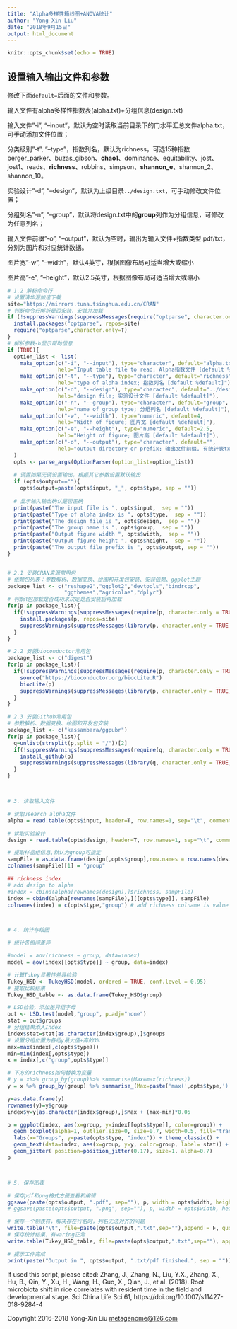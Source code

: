 ```yaml
---
title: "Alpha多样性箱线图+ANOVA统计"
author: "Yong-Xin Liu"
date: "2018年9月15日"
output: html_document
---
```


```r
knitr::opts_chunk$set(echo = TRUE)
```

## 设置输入输出文件和参数

修改下面`default=`后面的文件和参数。

输入文件有alpha多样性指数表(alpha.txt)+分组信息(design.txt)

输入文件"-i", "--input"，默认为空时读取当前目录下的门水平汇总文件alpha.txt，可手动添加文件位置；

分类级别"-t", "--type"，指数列名，默认为richness，可选15种指数berger_parker、buzas_gibson、**chao1**、dominance、equitability、jost、jost1、reads、**richness**、robbins、simpson、**shannon_e**、shannon_2、shannon_10。

实验设计"-d", "--design"，默认为上级目录`../design.txt`，可手动修改文件位置；

分组列名"-n", "--group"，默认将design.txt中的**group**列作为分组信息，可修改为任意列名；

输入文件前缀"-o", "--output"，默认为空时，输出为输入文件+指数类型.pdf/txt，分别为图片和对应统计数据。

图片宽"-w", "--width"，默认4英寸，根据图像布局可适当增大或缩小

图片高"-e", "--height"，默认2.5英寸，根据图像布局可适当增大或缩小


```r
# 1.2 解析命令行
# 设置清华源加速下载
site="https://mirrors.tuna.tsinghua.edu.cn/CRAN"
# 判断命令行解析是否安装，安装并加载
if (!suppressWarnings(suppressMessages(require("optparse", character.only = TRUE, quietly = TRUE, warn.conflicts = FALSE)))) {
  install.packages("optparse", repos=site)
  require("optparse",character.only=T) 
}
# 解析参数-h显示帮助信息
if (TRUE){
  option_list <- list(
    make_option(c("-i", "--input"), type="character", default="alpha.txt",
                help="Input table file to read; Alpha指数文件 [default %default]"),
    make_option(c("-t", "--type"), type="character", default="richness",
                help="type of alpha index; 指数列名 [default %default]"),
    make_option(c("-d", "--design"), type="character", default="../design.txt",
                help="design file; 实验设计文件 [default %default]"),
    make_option(c("-n", "--group"), type="character", default="group",
                help="name of group type; 分组列名 [default %default]"),
    make_option(c("-w", "--width"), type="numeric", default=4,
                help="Width of figure; 图片宽 [default %default]"),
    make_option(c("-e", "--height"), type="numeric", default=2.5,
                help="Height of figure; 图片高 [default %default]"),
    make_option(c("-o", "--output"), type="character", default="",
                help="output directory or prefix; 输出文件前缀, 有统计表txt和矢量图pdf [default %default]")
  )
  opts <- parse_args(OptionParser(option_list=option_list))
  
  # 调置如果无调设置输出，根据其它参数设置默认输出
  if (opts$output==""){
    opts$output=paste(opts$input, "_", opts$type, sep = "")}
  
  # 显示输入输出确认是否正确
  print(paste("The input file is ", opts$input,  sep = ""))
  print(paste("Type of alpha index is ", opts$type,  sep = ""))
  print(paste("The design file is ", opts$design,  sep = ""))
  print(paste("The group name is ", opts$group,  sep = ""))
  print(paste("Output figure width ", opts$width,  sep = ""))
  print(paste("Output figure height ", opts$height,  sep = ""))
  print(paste("The output file prefix is ", opts$output, sep = ""))
}


# 2.1 安装CRAN来源常用包
# 依赖包列表：参数解析、数据变换、绘图和开发包安装、安装依赖、ggplot主题
package_list <- c("reshape2","ggplot2","devtools","bindrcpp",
                  "ggthemes","agricolae","dplyr")
# 判断R包加载是否成功来决定是否安装后再加载
for(p in package_list){
  if(!suppressWarnings(suppressMessages(require(p, character.only = TRUE, quietly = TRUE, warn.conflicts = FALSE)))){
    install.packages(p, repos=site)
    suppressWarnings(suppressMessages(library(p, character.only = TRUE, quietly = TRUE, warn.conflicts = FALSE)))
  }
}

# 2.2 安装bioconductor常用包
package_list <- c("digest")
for(p in package_list){
  if(!suppressWarnings(suppressMessages(require(p, character.only = TRUE, quietly = TRUE, warn.conflicts = FALSE)))){
    source("https://bioconductor.org/biocLite.R")
    biocLite(p)
    suppressWarnings(suppressMessages(library(p, character.only = TRUE, quietly = TRUE, warn.conflicts = FALSE)))
  }
}

# 2.3 安装Github常用包
# 参数解析、数据变换、绘图和开发包安装
package_list <- c("kassambara/ggpubr")
for(p in package_list){
  q=unlist(strsplit(p,split = "/"))[2]
  if(!suppressWarnings(suppressMessages(require(q, character.only = TRUE, quietly = TRUE, warn.conflicts = FALSE)))){
    install_github(p)
    suppressWarnings(suppressMessages(library(q, character.only = TRUE, quietly = TRUE, warn.conflicts = FALSE)))
  }
}



# 3. 读取输入文件

# 读取usearch alpha文件
alpha = read.table(opts$input, header=T, row.names=1, sep="\t", comment.char="") 

# 读取实验设计
design = read.table(opts$design, header=T, row.names=1, sep="\t", comment.char="") 

# 提取样品组信息,默认为group可指定
sampFile = as.data.frame(design[,opts$group],row.names = row.names(design))
colnames(sampFile)[1] = "group"

## richness index
# add design to alpha
#index = cbind(alpha[rownames(design),]$richness, sampFile) 
index = cbind(alpha[rownames(sampFile),][[opts$type]], sampFile) 
colnames(index) = c(opts$type,"group") # add richness colname is value



# 4. 统计与绘图

# 统计各组间差异

#model = aov(richness ~ group, data=index)
model = aov(index[[opts$type]] ~ group, data=index)

# 计算Tukey显著性差异检验
Tukey_HSD <- TukeyHSD(model, ordered = TRUE, conf.level = 0.95)
# 提取比较结果
Tukey_HSD_table <- as.data.frame(Tukey_HSD$group) 

# LSD检验，添加差异组字母
out <- LSD.test(model,"group", p.adj="none")
stat = out$groups
# 分组结果添入Index
index$stat=stat[as.character(index$group),]$groups
# 设置分组位置为各组y最大值+高的3%
max=max(index[,c(opts$type)])
min=min(index[,opts$type])
x = index[,c("group",opts$type)]

# 下方的richness如何替换为变量
# y = x%>% group_by(group)%>% summarise(Max=max(richness))
y = x %>% group_by(group) %>% summarise_(Max=paste('max(',opts$type,')',sep=""))

y=as.data.frame(y)
rownames(y)=y$group
index$y=y[as.character(index$group),]$Max + (max-min)*0.05

p = ggplot(index, aes(x=group, y=index[[opts$type]], color=group)) +
  geom_boxplot(alpha=1, outlier.size=0, size=0.7, width=0.5, fill="transparent") +
  labs(x="Groups", y=paste(opts$type, "index")) + theme_classic() +
  geom_text(data=index, aes(x=group, y=y, color=group, label= stat)) +
  geom_jitter( position=position_jitter(0.17), size=1, alpha=0.7)
p



# 5. 保存图表

# 保存pdf和png格式方便查看和编辑
ggsave(paste(opts$output, ".pdf", sep=""), p, width = opts$width, height = opts$height)
# ggsave(paste(opts$output, ".png", sep=""), p, width = opts$width, height = opts$height)

# 保存一个制表符，解决存在行名时，列名无法对齐的问题
write.table("\t", file=paste(opts$output,".txt",sep=""),append = F, quote = F, eol = "", row.names = F, col.names = F)
# 保存统计结果，有waring正常
write.table(Tukey_HSD_table, file=paste(opts$output,".txt",sep=""), append = T, quote = F, sep="\t", eol = "\n", na = "NA", dec = ".", row.names = T, col.names = T)

# 提示工作完成
print(paste("Output in ", opts$output, ".txt/pdf finished.", sep = ""))
```


If used this script, please cited:
  Zhang, J., Zhang, N., Liu, Y.X., Zhang, X., Hu, B., Qin, Y., Xu, H., Wang, H., Guo, X., Qian, J., et al. (2018).
Root microbiota shift in rice correlates with resident time in the field and developmental stage. Sci China Life Sci 61,
https://doi.org/10.1007/s11427-018-9284-4

Copyright 2016-2018 Yong-Xin Liu <metagenome@126.com>